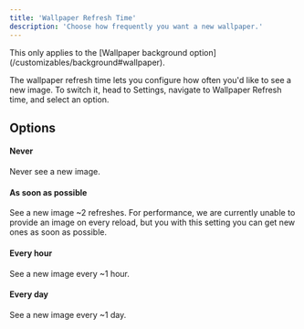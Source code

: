 ```yaml
---
title: 'Wallpaper Refresh Time'
description: 'Choose how frequently you want a new wallpaper.'
---
```


<Info>
  This only applies to the [Wallpaper background option](/customizables/background#wallpaper).
</Info>

The wallpaper refresh time lets you configure how often you'd like to see a new image. To switch it, head to Settings, navigate to Wallpaper Refresh time, and select an option.

## Options

#### **Never**

Never see a new image.

#### **As soon as possible**

See a new image \~2 refreshes. For performance, we are currently unable to provide an image on every reload, but you with this setting you can get new ones as soon as possible.

#### **Every hour**

See a new image every \~1 hour.

#### Every day

See a new image every \~1 day.